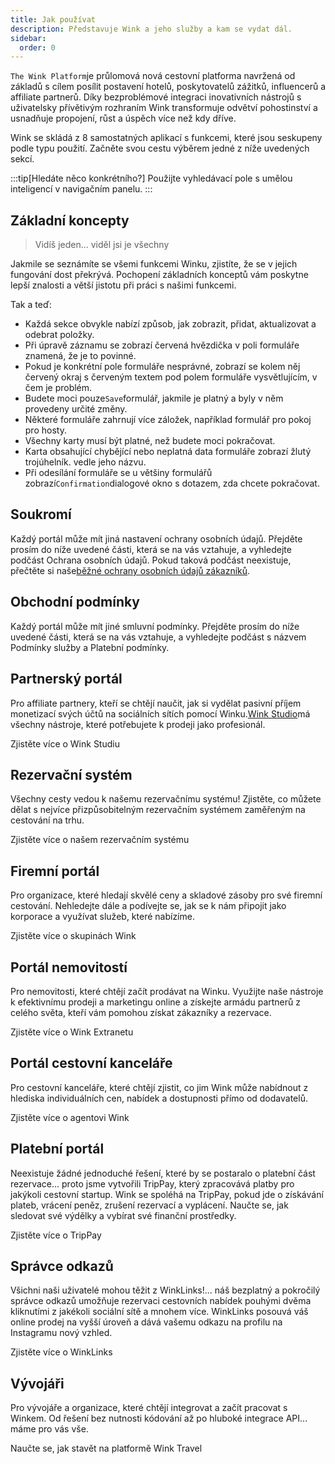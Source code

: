 ```yaml
---
title: Jak používat
description: Představuje Wink a jeho služby a kam se vydat dál.
sidebar:
  order: 0
---
```


`The Wink Platform`je průlomová nová cestovní platforma navržená od základů s cílem posílit postavení hotelů, poskytovatelů zážitků, influencerů a affiliate partnerů. Díky bezproblémové integraci inovativních nástrojů s uživatelsky přívětivým rozhraním Wink transformuje odvětví pohostinství a usnadňuje propojení, růst a úspěch více než kdy dříve.

Wink se skládá z 8 samostatných aplikací s funkcemi, které jsou seskupeny podle typu použití.
Začněte svou cestu výběrem jedné z níže uvedených sekcí.

:::tip\[Hledáte něco konkrétního?]
Použijte vyhledávací pole s umělou inteligencí v navigačním panelu.
:::

## Základní koncepty

> Vidíš jeden... viděl jsi je všechny

Jakmile se seznámíte se všemi funkcemi Winku, zjistíte, že se v jejich fungování dost překrývá.
Pochopení základních konceptů vám poskytne lepší znalosti a větší jistotu při práci s našimi funkcemi.

Tak a teď:

* Každá sekce obvykle nabízí způsob, jak zobrazit, přidat, aktualizovat a odebrat položky.
* Při úpravě záznamu se zobrazí červená hvězdička<Badge text="*" variant="danger" size="large" />
  v poli formuláře znamená, že je to povinné.
* Pokud je konkrétní pole formuláře nesprávné, zobrazí se kolem něj červený okraj s červeným textem pod polem formuláře vysvětlujícím, v čem je problém.
* Budete moci pouze`Save`formulář, jakmile je platný a byly v něm provedeny určité změny.
* Některé formuláře zahrnují více záložek, například formulář pro pokoj pro hosty.
* Všechny karty musí být platné, než budete moci pokračovat.
* Karta obsahující chybějící nebo neplatná data formuláře zobrazí žlutý trojúhelník.<Badge text="⚠️" variant="caution" size="large" />
  vedle jeho názvu.
* Při odesílání formuláře se u většiny formulářů zobrazí`Confirmation`dialogové okno s dotazem, zda chcete pokračovat.

## Soukromí

Každý portál může mít jiná nastavení ochrany osobních údajů. Přejděte prosím do níže uvedené části, která se na vás vztahuje, a vyhledejte podčást Ochrana osobních údajů. Pokud taková podčást neexistuje, přečtěte si naše[běžné ochrany osobních údajů zákazníků](/booking-engine/privacy).

## Obchodní podmínky

Každý portál může mít jiné smluvní podmínky. Přejděte prosím do níže uvedené části, která se na vás vztahuje, a vyhledejte podčást s názvem Podmínky služby a Platební podmínky.

## Partnerský portál

Pro affiliate partnery, kteří se chtějí naučit, jak si vydělat pasivní příjem monetizací svých účtů na sociálních sítích pomocí Winku.[Wink Studio](https://studio.wink.travel)má všechny nástroje, které potřebujete k prodeji jako profesionál.

<LinkButton href="/studio/what-is-studio">
  Zjistěte více o Wink Studiu
</LinkButton>


## Rezervační systém

Všechny cesty vedou k našemu rezervačnímu systému! Zjistěte, co můžete dělat s nejvíce přizpůsobitelným rezervačním systémem zaměřeným na cestování na trhu.

<LinkButton href="/booking-engine/in-a-nutshell">
  Zjistěte více o našem rezervačním systému
</LinkButton>


## Firemní portál

Pro organizace, které hledají skvělé ceny a skladové zásoby pro své firemní cestování. Nehledejte dále a podívejte se, jak se k nám připojit jako korporace a využívat služeb, které nabízíme.

<LinkButton href="/corporate/what-is-group">
  Zjistěte více o skupinách Wink
</LinkButton>


## Portál nemovitostí

Pro nemovitosti, které chtějí začít prodávat na Winku. Využijte naše nástroje k efektivnímu prodeji a marketingu online a získejte armádu partnerů z celého světa, kteří vám pomohou získat zákazníky a rezervace.

<LinkButton href="/extranet/what-is-extranet">
  Zjistěte více o Wink Extranetu
</LinkButton>


## Portál cestovní kanceláře

Pro cestovní kanceláře, které chtějí zjistit, co jim Wink může nabídnout z hlediska individuálních cen, nabídek a dostupnosti přímo od dodavatelů.

<LinkButton href="/travel-agent/what-is-agent">
  Zjistěte více o agentovi Wink
</LinkButton>


## Platební portál

Neexistuje žádné jednoduché řešení, které by se postaralo o platební část rezervace... proto jsme vytvořili TripPay, který zpracovává platby pro jakýkoli cestovní startup. Wink se spoléhá na TripPay, pokud jde o získávání plateb, vrácení peněz, zrušení rezervací a vyplácení.
Naučte se, jak sledovat své výdělky a vybírat své finanční prostředky.

<LinkButton href="/payment/what-is-trip-pay">
  Zjistěte více o TripPay
</LinkButton>


## Správce odkazů

Všichni naši uživatelé mohou těžit z WinkLinks!... náš bezplatný a pokročilý správce odkazů umožňuje rezervaci cestovních nabídek pouhými dvěma kliknutími z jakékoli sociální sítě a mnohem více.
WinkLinks posouvá váš online prodej na vyšší úroveň a dává vašemu odkazu na profilu na Instagramu nový vzhled.

<LinkButton href="/link-manager/wink-links">
  Zjistěte více o WinkLinks
</LinkButton>


## Vývojáři

Pro vývojáře a organizace, které chtějí integrovat a začít pracovat s Winkem. Od řešení bez nutnosti kódování až po hluboké integrace API... máme pro vás vše.

<LinkButton href="/developers/build-on-wink">
  Naučte se, jak stavět na platformě Wink Travel
</LinkButton>

